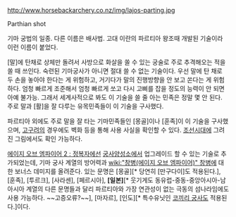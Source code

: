 http://www.horsebackarchery.co.nz/img/lajos-parting.jpg

Parthian shot

기마 궁법의 일종. 다른 이름은 배사법. 고대 이란의 파르티아 왕조때 개발된 기술이라 이런 이름이 붙었다.

[말]에 탄채로 상체만 돌려서 사방으로 화살을 쏠 수 있는 궁술로 주로 추격해오는 적을 쏠 때 쓰인다. 숙련된 기마궁사가 아니면 절대 쓸 수 없는 기술이다. 우선 말에 탄 채로 두 손을 놓아야 한다는 게 위험하고, 거기다가 말의 진행방향을 안 보고 쏜다는 게 위험하다. 엄청 빠르게 조준해서 엄청 빠르게 쏘고 다시 고삐를 잡을 정도의 능력이 안 되면 아예 불가능. 그래서 세계사적으로 봐도 이 기술을 쓸 줄 아는 민족은 정말 몇 안 된다. 주로 말과 [활]을 잘 다루는 유목민족들이 이 기술을 구사했다.

파르티아 외에도 주로 말을 잘 타는 기마민족들인 [몽골]이나 [훈족]이 이 기술을 구사했으며, [[고구려]]의 경우에도 벽화 등을 통해 사용 사실을 확인할 수 있다. [[조선]]시대에 그려진 그림에서도 확인 가능하다.

[[에이지 오브 엠파이어 2 : 정복자]]에선 [[궁사양성소]]에서 업그레이드 할 수 있는 기술로 추가되었는데, 기마 궁사 계열의 방어력과 [[wiki:"창병(에이지 오브 엠파이어)" 창병]]에 대한 보너스 데미지를 올려준다. 있는 문명은 [몽골][* 당연히 [만구다이]도 적용된다.], [훈족], [투르크], [사라센], [페르시아], '''[일본]'''[* 웃기게도 동유럽-중동-중앙아시아-남아시아 계열의 다른 문명들과 달리 파르티아와 가장 연관성이 없는 극동의 섬나라임에도 사용 가능하다. ~~고증오류?~~], [마자르], [인도][* 특수유닛인 [[코끼리(에이지 오브 엠파이어)|코끼리 궁사]]도 적용된다.]이다.
